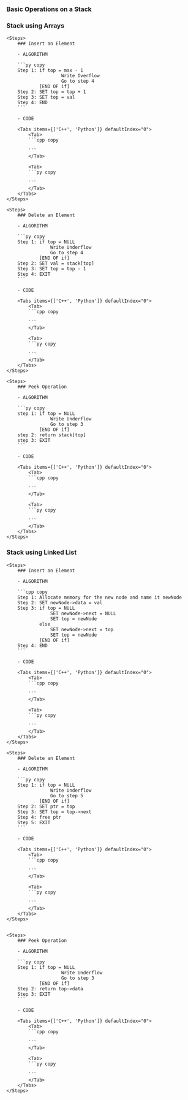 
### Basic Operations on a Stack

<Steps>

### Stack using Arrays

    <Steps>
        ### Insert an Element

        - ALGORITHM

        ```py copy
        Step 1: if top = max - 1
                        Write Overflow
                        Go to step 4
                [END OF if]
        Step 2: SET top = top + 1
        Step 3: SET top = val
        Step 4: END
        ```

        - CODE

        <Tabs items={['C++', 'Python']} defaultIndex="0">
            <Tab>
            ```cpp copy

            ```
            </Tab>

            <Tab>
            ```py copy

            ```
            </Tab>
        </Tabs>
    </Steps>

    <Steps>
        ### Delete an Element

        - ALGORITHM

        ```py copy
        Step 1: if top = NULL
                    Write Underflow
                    Go to step 4
                [END OF if]
        Step 2: SET val = stack[top]
        Step 3: SET top = top - 1
        Step 4: EXIT
        ```

        - CODE

        <Tabs items={['C++', 'Python']} defaultIndex="0">
            <Tab>
            ```cpp copy

            ```
            </Tab>

            <Tab>
            ```py copy

            ```
            </Tab>
        </Tabs>
    </Steps>

    <Steps>
        ### Peek Operation

        - ALGORITHM

        ```py copy
        step 1: if top = NULL
                    Write Underflow
                    Go to step 3
                [END OF if]
        step 2: return stack[top]
        step 3: EXIT
        ```

        - CODE

        <Tabs items={['C++', 'Python']} defaultIndex="0">
            <Tab>
            ```cpp copy

            ```
            </Tab>

            <Tab>
            ```py copy

            ```
            </Tab>
        </Tabs>
    </Steps>

### Stack using Linked List

    <Steps>
        ### Insert an Element

        - ALGORITHM

        ```cpp copy
        Step 1: Allocate memory for the new node and name it newNode
        Step 2: SET newNode->data = val
        Step 3: if top = NULL
                    SET newNode->next = NULL
                    SET top = newNode
                else
                    SET newNode->next = top
                    SET top = newNode
                [END OF if]
        Step 4: END
        ```

        - CODE

        <Tabs items={['C++', 'Python']} defaultIndex="0">
            <Tab>
            ```cpp copy

            ```
            </Tab>

            <Tab>
            ```py copy

            ```
            </Tab>
        </Tabs>
    </Steps>

    <Steps>
        ### Delete an Element

        - ALGORITHM

        ```py copy
        Step 1: if top = NULL
                    Write Underflow
                    Go to step 5
                [END OF if]
        Step 2: SET ptr = top
        Step 3: SET top = top->next
        Step 4: free ptr
        Step 5: EXIT
        ```

        - CODE

        <Tabs items={['C++', 'Python']} defaultIndex="0">
            <Tab>
            ```cpp copy

            ```
            </Tab>

            <Tab>
            ```py copy

            ```
            </Tab>
        </Tabs>
    </Steps>


    <Steps>
        ### Peek Operation

        - ALGORITHM

        ```py copy
        Step 1: if top = NULL
                        Write Underflow
                        Go to step 3
                [END OF if]
        Step 2: return top->data
        Step 3: EXIT
        ```

        - CODE

        <Tabs items={['C++', 'Python']} defaultIndex="0">
            <Tab>
            ```cpp copy

            ```
            </Tab>

            <Tab>
            ```py copy

            ```
            </Tab>
        </Tabs>
    </Steps>

</Steps>
